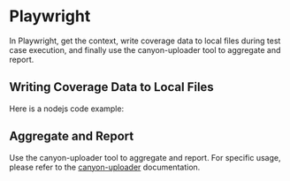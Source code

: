 # Playwright

In Playwright, get the context, write coverage data to local files during test case execution, and finally use the canyon-uploader tool to aggregate and report.

## Writing Coverage Data to Local Files

Here is a nodejs code example:

## Aggregate and Report

Use the canyon-uploader tool to aggregate and report. For specific usage, please refer to the [canyon-uploader](/documentation/ecosystem/canyon-uploader) documentation.

